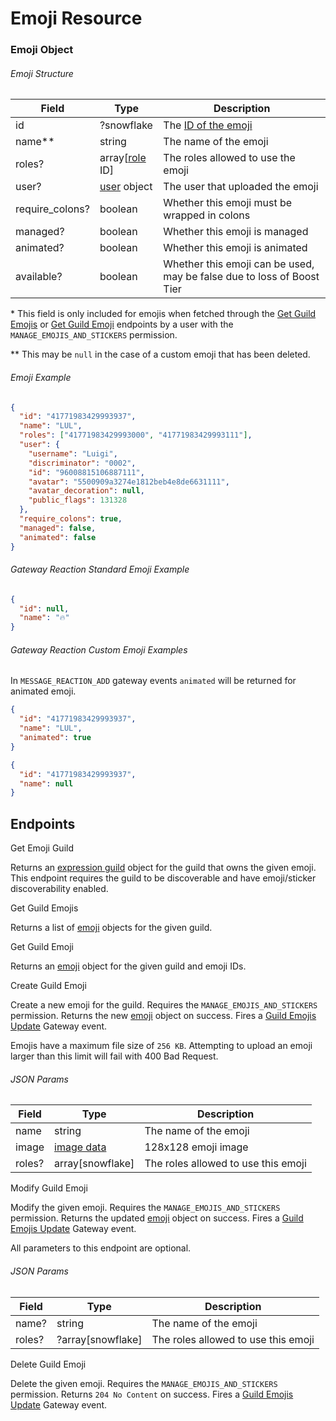 # Emoji Resource

### Emoji Object

###### Emoji Structure

| Field           | Type                                              | Description                                                            |
| --------------- | ------------------------------------------------- | ---------------------------------------------------------------------- |
| id              | ?snowflake                                        | The [ID of the emoji](/reference#image-formatting)                     |
| name\*\*        | string                                            | The name of the emoji                                                  |
| roles?          | array[[role](/topics/permissions#role-object) ID] | The roles allowed to use the emoji                                     |
| user?           | [user](/resources/user#user-object) object        | The user that uploaded the emoji                                       |
| require_colons? | boolean                                           | Whether this emoji must be wrapped in colons                           |
| managed?        | boolean                                           | Whether this emoji is managed                                          |
| animated?       | boolean                                           | Whether this emoji is animated                                         |
| available?      | boolean                                           | Whether this emoji can be used, may be false due to loss of Boost Tier |

\* This field is only included for emojis when fetched through the [Get Guild Emojis](#get-guild-emojis) or [Get Guild Emoji](#get-guild-emoji) endpoints by a user with the `MANAGE_EMOJIS_AND_STICKERS` permission.

\*\* This may be `null` in the case of a custom emoji that has been deleted.

###### Emoji Example

```json
{
  "id": "41771983429993937",
  "name": "LUL",
  "roles": ["41771983429993000", "41771983429993111"],
  "user": {
    "username": "Luigi",
    "discriminator": "0002",
    "id": "96008815106887111",
    "avatar": "5500909a3274e1812beb4e8de6631111",
    "avatar_decoration": null,
    "public_flags": 131328
  },
  "require_colons": true,
  "managed": false,
  "animated": false
}
```

###### Gateway Reaction Standard Emoji Example

```json
{
  "id": null,
  "name": "🔥"
}
```

###### Gateway Reaction Custom Emoji Examples

<Alert type="info">

In `MESSAGE_REACTION_ADD` gateway events `animated` will be returned for animated emoji.

</Alert>

```json
{
  "id": "41771983429993937",
  "name": "LUL",
  "animated": true
}
```

```json
{
  "id": "41771983429993937",
  "name": null
}
```

## Endpoints

<RouteHeader method="GET" url="/emojis/{emoji.id}/guild">
  Get Emoji Guild
</RouteHeader>

Returns an [expression guild](/resources/guild#expression-guild-object) object for the guild that owns the given emoji. This endpoint requires the guild to be discoverable and have emoji/sticker discoverability enabled.

<RouteHeader method="GET" url="/guilds/{guild.id}/emojis">
  Get Guild Emojis
</RouteHeader>

Returns a list of [emoji](#emoji-object) objects for the given guild.

<RouteHeader method="GET" url="/guilds/{guild.id}/emojis/{emoji.id}">
  Get Guild Emoji
</RouteHeader>

Returns an [emoji](#emoji-object) object for the given guild and emoji IDs.

<RouteHeader method="POST" url="/guilds/{guild.id}/emojis" supportsAuditReason>
  Create Guild Emoji
</RouteHeader>

Create a new emoji for the guild. Requires the `MANAGE_EMOJIS_AND_STICKERS` permission. Returns the new [emoji](#emoji-object) object on success. Fires a [Guild Emojis Update](/topics/gateway-events#guild-emojis-update) Gateway event.

<Alert type="warn">

Emojis have a maximum file size of `256 KB`. Attempting to upload an emoji larger than this limit will fail with 400 Bad Request.

</Alert>

###### JSON Params

| Field  | Type                                | Description                         |
| ------ | ----------------------------------- | ----------------------------------- |
| name   | string                              | The name of the emoji               |
| image  | [image data](/reference#image-data) | 128x128 emoji image                 |
| roles? | array[snowflake]                    | The roles allowed to use this emoji |

<RouteHeader method="PATCH" url="/guilds/{guild.id}/emojis/{emoji.id}" supportsAuditReason>
  Modify Guild Emoji
</RouteHeader>

Modify the given emoji. Requires the `MANAGE_EMOJIS_AND_STICKERS` permission. Returns the updated [emoji](#emoji-object) object on success. Fires a [Guild Emojis Update](/topics/gateway-events#guild-emojis-update) Gateway event.

<Alert type="info">

All parameters to this endpoint are optional.

</Alert>

###### JSON Params

| Field  | Type              | Description                         |
| ------ | ----------------- | ----------------------------------- |
| name?  | string            | The name of the emoji               |
| roles? | ?array[snowflake] | The roles allowed to use this emoji |

<RouteHeader method="DELETE" url="/guilds/{guild.id}/emojis/{emoji.id}" supportsAuditReason>
  Delete Guild Emoji
</RouteHeader>

Delete the given emoji. Requires the `MANAGE_EMOJIS_AND_STICKERS` permission. Returns `204 No Content` on success. Fires a [Guild Emojis Update](/topics/gateway-events#guild-emojis-update) Gateway event.
